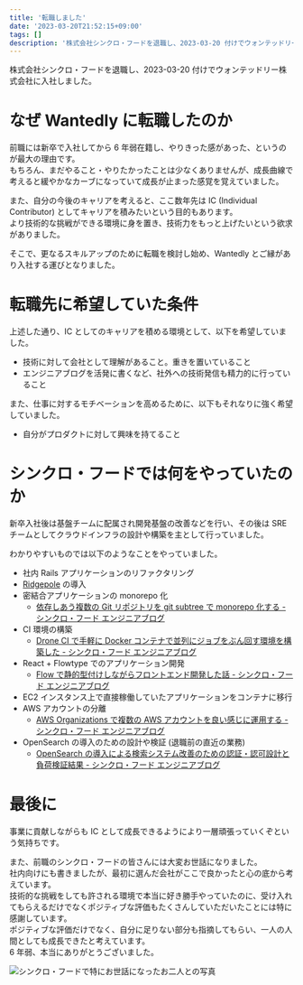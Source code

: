 ```yaml
---
title: '転職しました'
date: '2023-03-20T21:52:15+09:00'
tags: []
description: '株式会社シンクロ・フードを退職し、2023-03-20 付けでウォンテッドリー株式会社に入社しました。なぜ Wantedly に転職したのか 前職には新卒で入社してから 6 年弱在籍し、やりきった感が…'
---
```


株式会社シンクロ・フードを退職し、2023-03-20 付けでウォンテッドリー株式会社に入社しました。

# なぜ Wantedly に転職したのか

前職には新卒で入社してから 6 年弱在籍し、やりきった感があった、というのが最大の理由です。  
もちろん、まだやること・やりたかったことは少なくありませんが、成長曲線で考えると緩やかなカーブになっていて成長が止まった感覚を覚えていました。

また、自分の今後のキャリアを考えると、ここ数年先は IC (Individual Contributor) としてキャリアを積みたいという目的もあります。  
より技術的な挑戦ができる環境に身を置き、技術力をもっと上げたいという欲求がありました。

そこで、更なるスキルアップのために転職を検討し始め、Wantedly とご縁があり入社する運びとなりました。

# 転職先に希望していた条件

上述した通り、IC としてのキャリアを積める環境として、以下を希望していました。

- 技術に対して会社として理解があること。重きを置いていること
- エンジニアブログを活発に書くなど、社外への技術発信も精力的に行っていること

また、仕事に対するモチベーションを高めるために、以下もそれなりに強く希望していました。

- 自分がプロダクトに対して興味を持てること

# シンクロ・フードでは何をやっていたのか

新卒入社後は基盤チームに配属され開発基盤の改善などを行い、その後は SRE チームとしてクラウドインフラの設計や構築を主として行っていました。

わかりやすいものでは以下のようなことをやっていました。

- 社内 Rails アプリケーションのリファクタリング
- [Ridgepole](https://github.com/ridgepole/ridgepole) の導入
- 密結合アプリケーションの monorepo 化
  - [依存しあう複数の Git リポジトリを git subtree で monorepo 化する - シンクロ・フード エンジニアブログ](https://tech.synchro-food.co.jp/entry/2018/03/30/115514)
- CI 環境の構築
  - [Drone CI で手軽に Docker コンテナで並列にジョブをぶん回す環境を構築した - シンクロ・フード エンジニアブログ](https://tech.synchro-food.co.jp/entry/2018/09/18/184426)
- React + Flowtype でのアプリケーション開発
  - [Flow で静的型付けしながらフロントエンド開発した話 - シンクロ・フード エンジニアブログ](https://tech.synchro-food.co.jp/entry/2018/03/20/214958)
- EC2 インスタンス上で直接稼働していたアプリケーションをコンテナに移行
- AWS アカウントの分離
  - [AWS Organizations で複数の AWS アカウントを良い感じに運用する - シンクロ・フード エンジニアブログ](https://tech.synchro-food.co.jp/entry/2019/12/09/190000)
- OpenSearch の導入のための設計や検証 (退職前の直近の業務)
  - [OpenSearch の導入による検索システム改善のための認証・認可設計と負荷検証結果 - シンクロ・フード エンジニアブログ](https://tech.synchro-food.co.jp/entry/2023/03/08/183000)

# 最後に

事業に貢献しながらも IC として成長できるようにより一層頑張っていくぞという気持ちです。

また、前職のシンクロ・フードの皆さんには大変お世話になりました。  
社内向けにも書きましたが、最初に選んだ会社がここで良かったと心の底から考えています。  
技術的な挑戦をしても許される環境で本当に好き勝手やっていたのに、受け入れてもらえるだけでなくポジティブな評価もたくさんしていただいたことには特に感謝しています。  
ポジティブな評価だけでなく、自分に足りない部分も指摘してもらい、一人の人間としても成長できたと考えています。  
6 年弱、本当にありがとうございました。

<Image
  src="/images/0e64e33223e2d68c21f1973348ec1918.jpg"
  alt="シンクロ・フードで特にお世話になったお二人との写真"
  caption="シンクロ・フードで特にお世話になったお二人との写真。左から大久保さん、自分、越森さん"
/>
